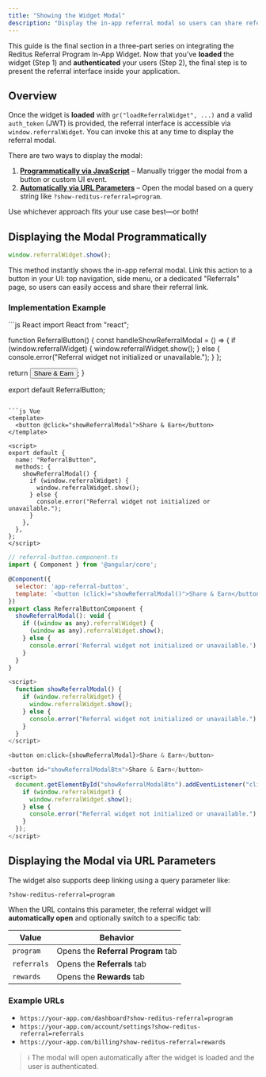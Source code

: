 ```yaml
---
title: "Showing the Widget Modal"
description: "Display the in-app referral modal so users can share referral links and track referrals directly in your application."
---
```


This guide is the final section in a three-part series on integrating the Reditus Referral Program In-App Widget. Now that you’ve **loaded** the widget (Step 1) and **authenticated** your users (Step 2), the final step is to present the referral interface inside your application.

## Overview

Once the widget is **loaded** with `gr("loadReferralWidget", ...)` and a valid `auth_token` (JWT) is provided, the referral interface is accessible via `window.referralWidget`. You can invoke this at any time to display the referral modal.

There are two ways to display the modal:

1. **[Programmatically via JavaScript](#displaying-the-modal-programmatically)** – Manually trigger the modal from a button or custom UI event.
2. **[Automatically via URL Parameters](#displaying-the-modal-via-url-parameters)** – Open the modal based on a query string like `?show-reditus-referral=program`.

Use whichever approach fits your use case best—or both!

## Displaying the Modal Programmatically

```js Javascript
window.referralWidget.show();
```

This method instantly shows the in-app referral modal. Link this action to a button in your UI: top navigation, side menu, or a dedicated "Referrals" page, so users can easily access and share their referral link.

### Implementation Example

<CodeGroup>
```js React
import React from "react";

function ReferralButton() {
  const handleShowReferralModal = () => {
    if (window.referralWidget) {
      window.referralWidget.show();
    } else {
      console.error("Referral widget not initialized or unavailable.");
    }
  };

  return <button onClick={handleShowReferralModal}>Share & Earn</button>;
}

export default ReferralButton;
```

```js Vue
<template>
  <button @click="showReferralModal">Share & Earn</button>
</template>

<script>
export default {
  name: "ReferralButton",
  methods: {
    showReferralModal() {
      if (window.referralWidget) {
        window.referralWidget.show();
      } else {
        console.error("Referral widget not initialized or unavailable.");
      }
    },
  },
};
</script>
```

```js Angular
// referral-button.component.ts
import { Component } from '@angular/core';

@Component({
  selector: 'app-referral-button',
  template: `<button (click)="showReferralModal()">Share & Earn</button>`
})
export class ReferralButtonComponent {
  showReferralModal(): void {
    if ((window as any).referralWidget) {
      (window as any).referralWidget.show();
    } else {
      console.error('Referral widget not initialized or unavailable.');
    }
  }
}
```

```js Svelte
<script>
  function showReferralModal() {
    if (window.referralWidget) {
      window.referralWidget.show();
    } else {
      console.error("Referral widget not initialized or unavailable.");
    }
  }
</script>

<button on:click={showReferralModal}>Share & Earn</button>
```

```js Plain Javascript
<button id="showReferralModalBtn">Share & Earn</button>
<script>
  document.getElementById("showReferralModalBtn").addEventListener("click", function() {
    if (window.referralWidget) {
      window.referralWidget.show();
    } else {
      console.error("Referral widget not initialized or unavailable.");
    }
  });
</script>
```

</CodeGroup>

## Displaying the Modal via URL Parameters

The widget also supports deep linking using a query parameter like:

`?show-reditus-referral=program`

When the URL contains this parameter, the referral widget will **automatically open** and optionally switch to a specific tab:

| Value       | Behavior                           |
| ----------- | ---------------------------------- |
| `program`   | Opens the **Referral Program** tab |
| `referrals` | Opens the **Referrals** tab        |
| `rewards`   | Opens the **Rewards** tab          |

### Example URLs

- `https://your-app.com/dashboard?show-reditus-referral=program`
- `https://your-app.com/account/settings?show-reditus-referral=referrals`
- `https://your-app.com/billing?show-reditus-referral=rewards`

> ℹ️ The modal will open automatically after the widget is loaded and the user is authenticated.
